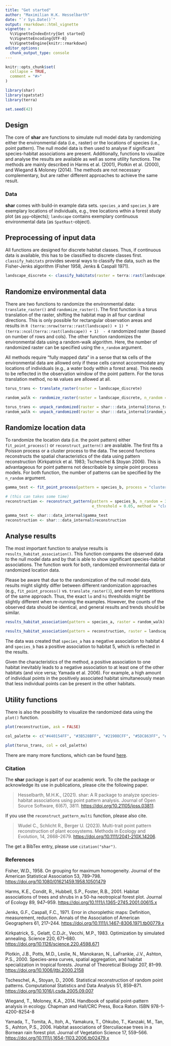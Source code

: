 ```yaml
---
title: "Get started"
author: "Maximilian H.K. Hesselbarth"
date: "`r Sys.Date()`"
output: rmarkdown::html_vignette
vignette: >
  %\VignetteIndexEntry{Get started}
  %\VignetteEncoding{UTF-8}
  %\VignetteEngine{knitr::rmarkdown}
editor_options: 
  chunk_output_type: console
---
```


```r
knitr::opts_chunk$set(
  collapse = TRUE,
  comment = "#>"
)
```

```r
library(shar)
library(spatstat)
library(terra)

set.seed(42)
```

## Design

The core of **shar** are functions to simulate null model data by randomizing either the environmental data (i.e., raster) or the locations of species (i.e., point pattern). The null model data is then used to analyse if significant species-habitat associations are present. Additionally, functions to visualize and analyse the results are available as well as some utility functions. The methods are mainly described in Harms et al. (2001), Plotkin et al. (2000), and Wiegand & Moloney (2014). The methods are not necessary complementary, but are rather different approaches to achieve the same result.

### Data 

**shar** comes with build-in example data sets. `species_a` and `species_b` are exemplary locations of individuals, e.g., tree locations wthin a forest study plot (as `ppp`-objects); `landscape` contains exemplary continuous environmental data (as `SpatRast`-object).

## Preprocessing of input data

All functions are designed for discrete habitat classes. Thus, if continuous data is available, this has to be classified to discrete classes first. `classify_habitats` provides several ways to classify the data, such as the Fisher-Jenks algorithm (Fisher 1958, Jenks & Caspall 1971).

```r
landscape_discrete <- classify_habitats(raster = terra::rast(landscape), n = 5, style = "fisher")
```

## Randomize environmental data

There are two functions to randomize the environmental data: `translate_raster()` and `randomize_raster()`. The first function is a torus translation of the raster, shifting the habitat map in all four cardinal directions. This is only possible for rectangular observation areas and results in `R (terra::nrow(terra::rast(landscape)) + 1) * (terra::ncol(terra::rast(landscape)) + 1)  - 4` randomized raster (based on number of rows and cols). The other function randomizes the environmental data using a random-walk algorithm. Here, the number of randomized raster can be specified using the `n_random` argument.

All methods require "fully mapped data" in a sense that `NA` cells of the environmental data are allowed only if these cells cannot accommodate any locations of individuals (e.g., a water body within a forest area). This needs to be reflected in the observation window of the point pattern. For the torus translation method, no `NA` values are allowed at all.

```r
torus_trans <- translate_raster(raster = landscape_discrete)

random_walk <- randomize_raster(raster = landscape_discrete, n_random = 39)
```

```r
torus_trans <- unpack_randomized(raster = shar:::data_internal$torus_trans)
random_walk <- unpack_randomized(raster = shar:::data_internal$random_walk)
```

## Randomize location data

To randomize the location data (i.e. the point pattern) either `fit_point_process()` or `reconstruct_pattern()` are available. The first fits a Poisson process or a cluster process to the data. The second functions reconstructs the spatial characteristics of the data using pattern reconstruction (Kirkpatrick et al. 1983; Tscheschel & Stoyan 2006). This is advantageous for point patterns not describable by simple point process models. For both function, the number of patterns can be specified by the `n_random` argument. 

```r
gamma_test <- fit_point_process(pattern = species_b, process = "cluster", n_random = 39)

# (this can takes some time)
reconstruction <- reconstruct_pattern(pattern = species_b, n_random = 39, 
                                      e_threshold = 0.05, method = "cluster")
``` 

```r
gamma_test <- shar:::data_internal$gamma_test
reconstruction <- shar:::data_internal$reconstruction
```

## Analyse results

The most important function to analyse results is `results_habitat_association()`. This function compares the observed data to the null model data and by that is able to show significant species-habitat associations. The function work for both, randomized environmental data or randomized location data. 

Please be aware that due to the randomization of the null model data, results might slightly differ between different randomization approaches (e.g., `fit_point_process()` vs. `translate_raster()`), and even for repetitions of the same approach. Thus, the exact `lo` and `hi` thresholds might be slightly different when re-running the examples. However, the counts of the observed data should be identical, and general results and trends should be similar.

```r
results_habitat_association(pattern = species_a, raster = random_walk)

results_habitat_association(pattern = reconstruction, raster = landscape_discrete)
```

The data was created that `species_a` has a negative association to habitat 4 and `species_b` has a positive association to habitat 5, which is reflected in the results. 

Given the characteristics of the method, a positive association to one habitat inevitably leads to a negative association to at least one of the other habitats (and vice versa; Yamada et al. 2006). For example, a high amount of individual points in the positively associated habitat simultaneously mean that less individual points can be present in the other habitats.

## Utility functions

There is also the possibility to visualize the randomized data using the `plot()` function.

```r
plot(reconstruction, ask = FALSE)
```

```r
col_palette <- c("#440154FF", "#3B528BFF", "#21908CFF", "#5DC863FF", "#FDE725FF")

plot(torus_trans, col = col_palette)
```

There are many more functions, which can be found [here](https://r-spatialecology.github.io/shar/reference/index.html).

### Citation

The **shar** package is part of our academic work. To cite the package or acknowledge its use in publications, please cite the following paper.

> Hesselbarth, M.H.K., (2021). shar: A R package to analyze species-habitat associations using point pattern analysis. Journal of Open Source Software, 6(67), 3811. <https://doi.org/10.21105/joss.03811>.

If you use the `reconstruct_pattern_multi` function, please also cite.

> Wudel C., Schlicht R., Berger U. (2023). Multi-trait point pattern reconstruction of plant ecosystems. Methods in Ecology and Evolution, 14, 2668–2679. <https://doi.org/10.1111/2041-210X.14206>.

The get a BibTex entry, please use `citation("shar")`.

### References

Fisher, W.D., 1958. On grouping for maximum homogeneity. Journal of the American Statistical Association 53, 789–798. <https://doi.org/10.1080/01621459.1958.10501479>

Harms, K.E., Condit, R., Hubbell, S.P., Foster, R.B., 2001. Habitat associations of trees and shrubs in a 50-ha neotropical forest plot. Journal of Ecology 89, 947–959. <https://doi.org/10.1111/j.1365-2745.2001.00615.x>

Jenks, G.F., Caspall, F.C., 1971. Error in choroplethic maps: Definition, measurement, reduction. Annals of the Association of American Geographers 61, 217–244. <https://doi.org/10.1111/j.1467-8306.1971.tb00779.x>

Kirkpatrick, S., Gelatt, C.D.Jr., Vecchi, M.P., 1983. Optimization by simulated annealing. Science 220, 671–680. <https://doi.org/10.1126/science.220.4598.671>

Plotkin, J.B., Potts, M.D., Leslie, N., Manokaran, N., LaFrankie, J.V., Ashton, P.S., 2000. Species-area curves, spatial aggregation, and habitat specialization in tropical forests. Journal of Theoretical Biology 207, 81–99. <https://doi.org/10.1006/jtbi.2000.2158>

Tscheschel, A., Stoyan, D., 2006. Statistical reconstruction of random point patterns. Computational Statistics and Data Analysis 51, 859–871. <https://doi.org/10.1016/j.csda.2005.09.007>

Wiegand, T., Moloney, K.A., 2014. Handbook of spatial point-pattern analysis in ecology. Chapman and Hall/CRC Press, Boca Raton. ISBN 978-1-4200-8254-8

Yamada, T., Tomita, A., Itoh, A., Yamakura, T., Ohkubo, T., Kanzaki, M., Tan, S., Ashton, P.S., 2006. Habitat associations of Sterculiaceae trees in a Bornean rain forest plot. Journal of Vegetation Science 17, 559–566. <https://doi.org/10.1111/j.1654-1103.2006.tb02479.x>
